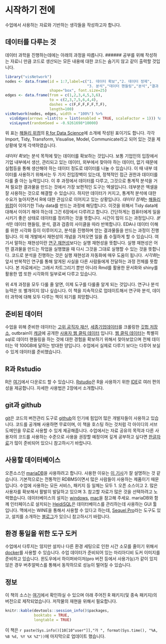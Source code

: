 # 시작하기 전에 {#before-start}

수업에서 사용하는 자료와 기반하는 생각들을 작성하고자 합니다. 

## 데이터를 다루는 것 {#content-intro}

데이터 과학을 진행하는데에는 아래의 과정을 따릅니다. 
###### 공부를 위해 작성하는 자료니 만큼 코드로 생산되는 모든 내용에 대한 코드는 숨기지 않고 같이 출력할 것입니다.

```r
library("visNetwork")
nodes <- data.frame(id = 1:7,label=c("1. 데이터 확보","2. 데이터 정제",
                                     "3. 분석","데이터 핸들링","분석","결과 검증","4. 시각화"),
                    shape="box", font.size=25)
edges <- data.frame(from = c(1,2,3,4,5,3,6), 
                    to = c(2,3,7,5,6,4,4),
                    dashes = c(F,F,F,F,F,T,F),
                    length=100)
visNetwork(nodes, edges, width = "100%") %>% 
  visEdges(arrows =list(to = list(enabled = TRUE, scaleFactor = 1))) %>% 
  visLayout(randomSeed = -0.9261698*10000)
```

위 표는 [해들리 위컴][101]의 [R for Data Science](http://r4ds.had.co.nz/)에 소개에 작성된 표이기도 합니다. 각각 Import, Tidy, Transform, Visualise, Model, Communicate라고 되어 있는 것을 제 상황에 맞게 각색하였습니다.

*데이터 확보*는 분석 목적에 맞는 데이터를 확보하는 것입니다. 보통 기업인의 입장에서 기업 내부에서 생산, 관리되고 있는 데이터, 외부에서 찾아야 하는 데이터, 없기 때문에 실험등을 통해 생산해야 하는 데이터 정도로 데이터를 나눌 수 있습니다. 이 때 내부 데이터를 사용하기 위해서는 두 가지 진입장벽이 있는데, 정책적인 접근 권한과 데이터를 다룰 줄 아는 능력입니다. 이 후 과정에서 데이터를 다루고, 그것으로 통계적 분석을 거쳐 필요한 결과물을 만드는 것에서 가장 보편적인 도구는 엑셀입니다. 데부분은 엑셀을 잘 사용하는 것으로 해결할 수 있습니다. 하지만 데이터가 커지고, 통계적 분석에 대한 수요가 높아지면서 R에 대한 관심으로 이어지고 있는 상황입니다.
*데이터 정제*는 [해들리 위컴][101]이 이야기한 Tidy data를 만드는 과정에 해당합니다. 이것을 위해서 Tidy data에 대해서 이야기 해야 하는데 그건 6장에서 다루려고 합니다. 간단하게는 컴퓨터에게 일을 시키기 좋은 상태로 데이터를 정리하는 것을 뜻합니다. 시간이 많이 드는 과정입니다.
*분석*은 데이터 핸들링, 분석, 결과 검증의 사이클을 따라 반복합니다. EDA나 데이터 이해를 위한 시각화 등이 이루어지고, 분석을 진행하며 얻는 결과물들을 만드는 과정이 진행됩니다. 이 때 개발에서 재현성의 개념을 가져오면 일을 좀 수월하게 할 수 있습니다. 여기서 말하는 재현성이란 [연구 재현성][102]보다는 실행 재현성을 뜻합니다. 실행 재현성은 어떤 결과물을 만드는 작업을 실행했을 때 다시 그것을 그대로 실행할 수 있는 것을 뜻합니다. 코드로 분석을 진행하는 것은 실행 재현성과 자동화에 매우 도움이 됩니다.
*시각화*는 앞서 반복적인 연구를 통해 알게된 사실을 다른 사람들에게 전달하는 과정 전체를 뜻합니다. 본 자료에서는 그래서 차트그리기 뿐만 아니라 Rmd를 활용한 문서화와 shiny를 활용한 앱 또한 시각화의 일부로써 다루고 있습니다.

위 4개 과정을 모두 다룰 줄 알면, 이제 도구를 다룰줄 알게 되는 것입니다. 연구나 분석 능력은 또 별개이지 않나 싶습니다. 이 책을 지속적으로 업데이트해서 연구와 분석, 데이터 과학에 대해 모두 다루는 책이 되기를 희망합니다.

## 준비된 데이터 {#data-for-class}

수업을 위해 준비한 데이터는 [고위 공직자 재산][103], [세종기업데이터][104]를 크롤링한 [깃헙 저장소][105], outbrain이 [캐글][106]에 공개한 [사용자 웹 클릭 데이터][107] 입니다. [웹 클릭 데이터][107]는 특별히 sql로 데이터 핸들링을 하는 것에 대한 경험을 확보하기 위해서 찾아보았으며 전체 데이터는 약 100GB에 달하는 방대한 양입니다. 수업에서 실제로 다루기 보다는 다루어 보실 수 있게 데이터를 준비했습니다.

## R과 Rstudio {#rstudio-intro}

R은 [여기][116]에서 다운로드 할 수 있습니다. [Rstudio][118]은 R을 사용하기 위한 [IDE][119]로 여러 편의성을 제공합니다. 자세한 사용법은 2장에서 소개합니다.

## git과 github {#github-intro}

[git][120]은 코드의 버전관리 도구로 [github][121]의 인기에 힘입어 많은 개발자들이 사용하고 있습니다. 코드를 공개해 사용하면 무료이며, 이 책을 호스팅 하는 것처럼 각 아이디의 서브도메인을 무료로 사용할 수 있게 제공해줍니다. 수업에서는 자료 공유의 목적과 다른 사용자의 코드를 사용하는 수준으로 사용을 권장할 예정이며 깊게 공부하고 싶다면 [한글자료][122]가 많이 준비되어 있으니 참고하시기 바랍니다.

## 사용할 데이터베이스 {#database-for-class}

오픈소스인 [mariaDB][108]을 사용하려고 합니다. 사용한 이유는 [이 기사][109]가 잘 설명하는 것 같습니다. 기본적으로는 전통적인 RDBMS이면서 많은 사람들이 사용하는 제품이기 때문입니다. 수업에 사용하는 모든 서비스, 패키지 등 일체는 모두 1. 오픈 소스이고 2. 많은 사용자를 확보해서 활발히 발달하고 있으며 3. 참고할 자료가 많은 것을 선택하려고 노력했습니다. 데이터베이스의 설치는 [windows][110], [mac][112]을 참고해 주세요. mariaDB와 함께 인터페이스로 설치되는 [HeidiSQL][113]은 데이터베이스를 관리하는데 사용하는 GUI 툴입니다. 맥에서는 WINE을 통해서 사용할 수 있다고 하는데, [Sequel Pro][114]라는 도구도 있고, 설치를 소개하는 [블로그][111]가 있으니 참고하시기 바랍니다. 

## 환경 통일을 위한 도구 도커 {#docker-for-reproducible}

수업에서 다루지는 않지만 설치나 다른 환경 세팅으로 인한 시간 소모를 줄이기 위해서 [docker][115]를 사용할 수 있습니다. 수업 데이터가 준비되어 있는 마리아디비 도커 이미지를 준비하고 있습니다. 윈도우에서 하이퍼바이저(pro 버전 등에서 사용가능)가 같이 있지 않은 경우 버추얼박스를 통해서 동작하므로 성능이 떨어질 수 있습니다. 

## 정보 {#Colophon}

 이 책의 소스는 [여기][117]에서 확인하실 수 있으며 아래 주어진 R 패키지(및 종속 패키지)의 버전으로 제작되었습니다. 저작물의 재현을 위해서 필요합니다.

```r
knitr::kable(devtools::session_info()$packages, 
             booktabs = TRUE,
             longtable = TRUE)
```

 이 책은 `r paste(Sys.info()[10[10"user"]],"가 ", format(Sys.time(), "%A, %B %d, %Y %X %Z"))`에 마지막으로 업데이트 했습니다.

[101]: http://hadley.nz/
[102]: http://scienceon.hani.co.kr/?document_srl=396048
[103]: http://jaesan.newstapa.org/#data
[104]: http://www.sejongdata.com/
[105]: https://github.com/mrchypark/sejongFinData
[106]: https://www.kaggle.com/
[107]: https://www.kaggle.com/c/outbrain-click-prediction/data
[108]: https://downloads.mariadb.org/
[109]: http://www.bloter.net/archives/172930
[110]: http://pyonji.tistory.com/11
[111]: http://wingsnote.com/22
[112]: https://cpuu.postype.com/post/24270/
[113]: https://www.heidisql.com/
[114]: http://www.sequelpro.com/
[115]: http://www.docker.com/
[116]: https://cloud.r-project.org/
[117]: https://github.com/mrchypark/data_camp_dabrp
[118]: https://www.rstudio.com/products/rstudio/download/
[119]: https://ko.wikipedia.org/wiki/%ED%86%B5%ED%95%A9_%EA%B0%9C%EB%B0%9C_%ED%99%98%EA%B2%BD
[120]: https://git-scm.com/book/ko/v2/%EC%8B%9C%EC%9E%91%ED%95%98%EA%B8%B0-%EB%B2%84%EC%A0%84-%EA%B4%80%EB%A6%AC%EB%9E%80%3F
[121]: https://github.com/
[122]: https://rogerdudler.github.io/git-guide/index.ko.html
